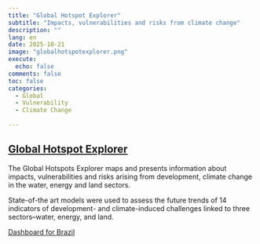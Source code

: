 ```yaml
---
title: "Global Hotspot Explorer"
subtitle: "Impacts, vulnerabilities and risks from climate change"
description: ""
lang: en
date: 2025-10-21
image: "globalhotspotexplorer.png"
execute:
  echo: false
comments: false
toc: false
categories:
  - Global
  - Vulnerability
  - Climate Change
  
---
```



## [Global Hotspot Explorer](https://hotspots-explorer.org/about)

The Global Hotspots Explorer maps and presents information about impacts, vulnerabilities and risks arising from development, climate change in the water, energy and land sectors.

State-of-the art models were used to assess the future trends of 14 indicators of development- and climate-induced challenges linked to three sectors–water, energy, and land.

[Dashboard for Brazil](https://hotspots-explorer.org)
